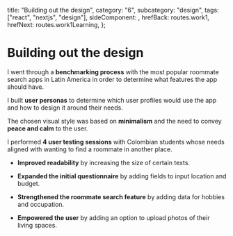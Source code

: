 
  title: "Building out the design",
  category: "6",
  subcategory: "design",
  tags: ["react", "nextjs", "design"],
  sideComponent: <Design1SideComponent />,
  hrefBack: routes.work1,
  hrefNext: routes.work1Learning,
};

# Building out the design

I went through a **benchmarking process** with the most popular
roommate search apps in Latin America in order to determine what
features the app should have.

I built **user personas** to determine which user profiles would
use the app and how to design it around their needs.

The chosen visual style was based on **minimalism** and the need
to convey **peace and calm** to the user.

I performed **4 user testing sessions** with Colombian students
whose needs aligned with wanting to find a roommate in another
place.

- **Improved readability** by increasing the size of certain
  texts.

- **Expanded the initial questionnaire** by adding fields to
  input location and budget.

- **Strengthened the roommate search feature** by adding data
  for hobbies and occupation.

- **Empowered the user** by adding an option to upload photos
  of their living spaces.

